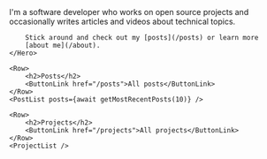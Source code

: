 
<Root title="Isaac Corbrey">
	<Hero title="Hey! I'm Isaac">
		I'm a software developer who works on open source projects and
		occasionally writes articles and videos about technical topics.
		
		Stick around and check out my [posts](/posts) or learn more
		[about me](/about).
	</Hero>

	<Row>
		<h2>Posts</h2>
		<ButtonLink href="/posts">All posts</ButtonLink>
	</Row>
	<PostList posts={await getMostRecentPosts(10)} />

	<Row>
		<h2>Projects</h2>
		<ButtonLink href="/projects">All projects</ButtonLink>
	</Row>
	<ProjectList />
</Root>
